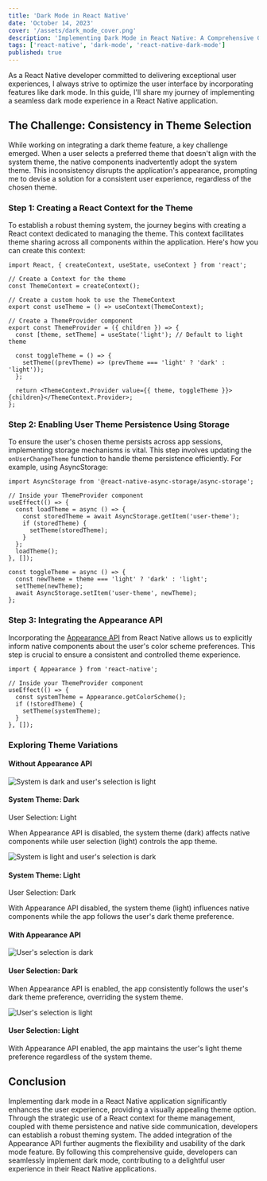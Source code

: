 ```yaml
---
title: 'Dark Mode in React Native'
date: 'October 14, 2023'
cover: '/assets/dark_mode_cover.png'
description: 'Implementing Dark Mode in React Native: A Comprehensive Guide'
tags: ['react-native', 'dark-mode', 'react-native-dark-mode']
published: true
---
```


As a React Native developer committed to delivering exceptional user experiences, I always strive to optimize the user interface by incorporating features like dark mode. In this guide, I'll share my journey of implementing a seamless dark mode experience in a React Native application.

## The Challenge: Consistency in Theme Selection

While working on integrating a dark theme feature, a key challenge emerged. When a user selects a preferred theme that doesn't align with the system theme, the native components inadvertently adopt the system theme. This inconsistency disrupts the application's appearance, prompting me to devise a solution for a consistent user experience, regardless of the chosen theme.

### Step 1: Creating a React Context for the Theme

To establish a robust theming system, the journey begins with creating a React context dedicated to managing the theme. This context facilitates theme sharing across all components within the application. Here's how you can create this context:

```tsx
import React, { createContext, useState, useContext } from 'react';

// Create a Context for the theme
const ThemeContext = createContext();

// Create a custom hook to use the ThemeContext
export const useTheme = () => useContext(ThemeContext);

// Create a ThemeProvider component
export const ThemeProvider = ({ children }) => {
  const [theme, setTheme] = useState('light'); // Default to light theme

  const toggleTheme = () => {
    setTheme((prevTheme) => (prevTheme === 'light' ? 'dark' : 'light'));
  };

  return <ThemeContext.Provider value={{ theme, toggleTheme }}>{children}</ThemeContext.Provider>;
};
```

### Step 2: Enabling User Theme Persistence Using Storage

To ensure the user's chosen theme persists across app sessions, implementing storage mechanisms is vital. This step involves updating the `onUserChangeTheme` function to handle theme persistence efficiently. For example, using AsyncStorage:

```tsx
import AsyncStorage from '@react-native-async-storage/async-storage';

// Inside your ThemeProvider component
useEffect(() => {
  const loadTheme = async () => {
    const storedTheme = await AsyncStorage.getItem('user-theme');
    if (storedTheme) {
      setTheme(storedTheme);
    }
  };
  loadTheme();
}, []);

const toggleTheme = async () => {
  const newTheme = theme === 'light' ? 'dark' : 'light';
  setTheme(newTheme);
  await AsyncStorage.setItem('user-theme', newTheme);
};
```

### Step 3: Integrating the Appearance API

Incorporating the [Appearance API](https://reactnative.dev/docs/appearance) from React Native allows us to explicitly inform native components about the user's color scheme preferences. This step is crucial to ensure a consistent and controlled theme experience.

```tsx
import { Appearance } from 'react-native';

// Inside your ThemeProvider component
useEffect(() => {
  const systemTheme = Appearance.getColorScheme();
  if (!storedTheme) {
    setTheme(systemTheme);
  }
}, []);
```

### Exploring Theme Variations

#### Without Appearance API

<div className="flex flex-col gap-8">
  <div className="flex gap-4">
    <div className="flex-1">
      <div className="max-w-[400px]">
        <img
          src="/assets/dark_mode_image1.png"
          alt="System is dark and user's selection is light"
          className="h-auto w-full"
        />
      </div>
      <div className="mt-2">
        <h4 className="mb-2 font-bold">System Theme: Dark</h4>
        <p className="mb-2">User Selection: Light</p>
        <p className="text-gray-600">
          When Appearance API is disabled, the system theme (dark) affects native components while
          user selection (light) controls the app theme.
        </p>
      </div>
    </div>
    <div className="flex-1">
      <div className="max-w-[400px]">
        <img
          src="/assets/dark_mode_image2.png"
          alt="System is light and user's selection is dark"
          className="h-auto w-full"
        />
      </div>
      <div className="mt-2">
        <h4 className="mb-2 font-bold">System Theme: Light</h4>
        <p className="mb-2">User Selection: Dark</p>
        <p className="text-gray-600">
          With Appearance API disabled, the system theme (light) influences native components while
          the app follows the user's dark theme preference.
        </p>
      </div>
    </div>
  </div>
</div>

#### With Appearance API

<div className="flex flex-col gap-8">
  <div className="flex gap-4">
    <div className="flex-1">
      <div className="max-w-[400px]">
        <img
          src="/assets/dark_mode_image3.png"
          alt="User's selection is dark"
          className="h-auto w-full"
        />
      </div>
      <div className="mt-2">
        <h4 className="mb-2 font-bold">User Selection: Dark</h4>
        <p className="text-gray-600">
          When Appearance API is enabled, the app consistently follows the user's dark theme
          preference, overriding the system theme.
        </p>
      </div>
    </div>
    <div className="flex-1">
      <div className="max-w-[400px]">
        <img
          src="/assets/dark_mode_image4.png"
          alt="User's selection is light"
          className="h-auto w-full"
        />
      </div>
      <div className="mt-2">
        <h4 className="mb-2 font-bold">User Selection: Light</h4>
        <p className="text-gray-600">
          With Appearance API enabled, the app maintains the user's light theme preference
          regardless of the system theme.
        </p>
      </div>
    </div>
  </div>
</div>

## Conclusion

Implementing dark mode in a React Native application significantly enhances the user experience, providing a visually appealing theme option. Through the strategic use of a React context for theme management, coupled with theme persistence and native side communication, developers can establish a robust theming system. The added integration of the Appearance API further augments the flexibility and usability of the dark mode feature. By following this comprehensive guide, developers can seamlessly implement dark mode, contributing to a delightful user experience in their React Native applications.
